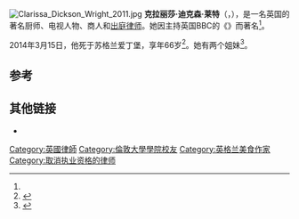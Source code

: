 [[File:Clarissa_Dickson_Wright_2011.jpg|thumb]]
'''克拉丽莎·迪克森·莱特'''（{{lang-en|Clarissa Dickson Wright}}，{{bd|1947年|6月24日|2014年|3月15日|catIdx=Wright}}），是一名英国的著名厨师、电视人物、商人和[[出庭律师|出庭律师]]。她因主持英国BBC的《{{link-en|两个胖女人|Two Fat Ladies}}》而著名<ref name="G o"/>。

2014年3月15日，他死于苏格兰爱丁堡，享年66岁<ref>{{Cite web|url=http://www.scotsman.com/news/celebrity/tv-chef-clarissa-dickson-wright-dies-aged-66-1-3343066|title=TV chef Clarissa Dickson Wright dies aged 66|date=17 March 2014|author=Bradley, Jane|accessdate=17 March 2014|publisher=''[[The_Scotsman|The Scotsman]]''|archive-date=2018-06-30|archive-url=https://web.archive.org/web/20180630030554/https://www.scotsman.com/news/celebrity/tv-chef-clarissa-dickson-wright-dies-aged-66-1-3343066|dead-url=no}}</ref>。她有两个姐妹<ref name="G o">{{Cite web|url=http://www.theguardian.com/lifeandstyle/2014/mar/17/clarissa-dickson-wright|title=Clarissa Dickson Wright obituary|date=18 March 2014|author1=Jaine, Tom|author2=Contini, Mary|accessdate=18 March 2014|publisher=''[[The_Guardian|The Guardian]]''|archive-date=2015-09-18|archive-url=https://web.archive.org/web/20150918194730/http://www.theguardian.com/lifeandstyle/2014/mar/17/clarissa-dickson-wright|dead-url=no}}</ref>。

==参考==
{{Reflist}}

==其他链接==
* {{IMDb name|0225735}}

{{Authority control}}
{{DEFAULTSORT:Dickson Wright, Clarissa}}

[[Category:英國律師|Category:英國律師]]
[[Category:倫敦大學學院校友|Category:倫敦大學學院校友]]
[[Category:英格兰美食作家|Category:英格兰美食作家]]
[[Category:取消执业资格的律师|Category:取消执业资格的律师]]